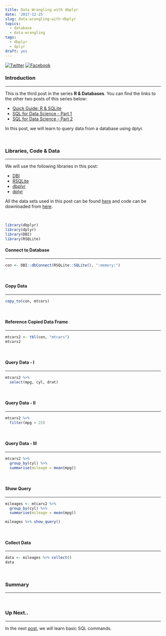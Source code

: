```yaml
---
title: Data Wrangling with dbplyr
date: '2017-12-25'
slug: data-wrangling-with-dbplyr
topics:
  - database
  - data-wrangling
tags:
  - dbplyr
  - dplyr
draft: yes
---
```


[![Twitter](http://i.imgur.com/tXSoThF.png)](https://twitter.com/login?redirect_after_login=%2Fhome%3Fstatus)
[![Facebook](http://i.imgur.com/P3YfQoD.png)](https://www.facebook.com/sharer/sharer.php?u=)

### Introduction

<hr>

This is the third post in the series **R & Databases**. You can find the links to the other two posts of this series below:

- [Quick Guide: R & SQLite](https://rsquaredacademy.github.io/blog/post/quick-guide-r-sqlite/)
- [SQL for Data Science - Part 1](https://rsquaredacademy.github.io/blog/post/sql-for-data-science-part-1 )
- [SQL for Data Science - Part 2](https://rsquaredacademy.github.io/blog/post/sql-for-data-science-part-2)

In this post, we will learn to query data from a database using dplyr.

<br>

### Libraries, Code & Data

<hr>

We will use the following libraries in this post:

- [DBI](http://readr.tidyverse.org/)
- [RSQLite](https://rstats-db.github.io/RSQLite/)
- [dbplyr](http://dbplyr.tidyverse.org/)
- [dplyr](http://dplyr.tidyverse.org/)

All the data sets used in this post can be found [here](https://github.com/rsquaredacademy/datasets) and code can be downloaded from [here](https://gist.github.com/rsquaredacademy/f5ee72cee9ab3256230cdedecd3ef25b).

<br>

```r
library(dbplyr)
library(dplyr)
library(DBI)
library(RSQLite)
```

#### Connect to Database

<hr>

```r
con <- DBI::dbConnect(RSQLite::SQLite(), ":memory:")
```

<br>

#### Copy Data

<hr>

```r
copy_to(con, mtcars)
```

<br>

#### Reference Copied Data Frame

<hr>

```r
mtcars2 <- tbl(con, "mtcars")
mtcars2
```

<br>

#### Query Data - I

<hr>

```r
mtcars2 %>%
  select(mpg, cyl, drat)
```

<br>

#### Query Data - II

<hr>

```r
mtcars2 %>%
  filter(mpg > 25)
```

<br>

#### Query Data - III

<hr>

```r
mtcars2 %>%
  group_by(cyl) %>%
  summarise(mileage = mean(mpg))
```

<br>

#### Show Query

<hr>

```r
mileages <- mtcars2 %>%
  group_by(cyl) %>%
  summarise(mileage = mean(mpg))

mileages %>% show_query()
```

<br>

#### Collect Data

<hr>

```r
data <- mileages %>% collect()
data
```

<br>

### Summary

<hr>

<br>

### Up Next..

<hr>

In the next [post](https://rsquaredacademy.github.io/blog/post/sql-for-data-science-part-1), we will learn basic SQL commands.

<br>